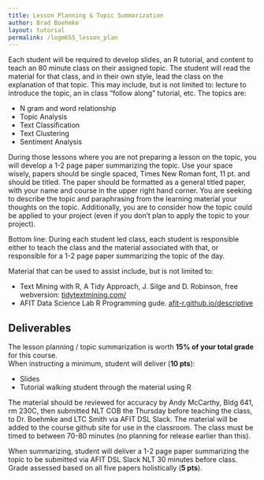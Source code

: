 ```yaml
---
title: Lesson Planning & Topic Summarization
author: Brad Boehmke
layout: tutorial
permalink: /logm655_lesson_plan
---
```


Each student will be required to develop slides, an R tutorial, and content to teach an 80 minute class on their assigned topic.  The student will read the material for that class, and in their own style, lead the class on the explanation of that topic.  This may include, but is not limited to: lecture to introduce the topic, an in class “follow along” tutorial, etc.  The topics are:

- N gram and word relationship
- Topic Analysis
- Text Classification
- Text Clustering
- Sentiment Analysis

During those lessons where you are not preparing a lesson on the topic, you will develop a 1-2 page paper summarizing the topic.  Use your space wisely, papers should be single spaced, Times New Roman font, 11 pt. and should be titled.   The paper should be formatted as a general titled paper, with your name and course in the upper right hand corner.  You are seeking to describe the topic and paraphrasing from the learning material your thoughts on the topic.  Additionally, you are to consider how the topic could be applied to your project (even if you don’t plan to apply the topic to your project).

Bottom line:  During each student led class, each student is responsible either to teach the class and the material associated with that, or responsible for a 1-2 page paper summarizing the topic of the day.

Material that can be used to assist include, but is not limited to:

- Text Mining with R, A Tidy Approach, J. Silge and D. Robinson, free webversion:  [tidytextmining.com/](http://tidytextmining.com/) 
- AFIT Data Science Lab R Programming gude. [afit-r.github.io/descriptive](https://afit-r.github.io/descriptive)

## Deliverables
The lesson planning / topic summarization is worth __15% of your total grade__ for this course.  
When instructing a minimum, student will deliver (__10 pts__):

-	Slides 
-	Tutorial walking student through the material using R

The material should be reviewed for accuracy by Andy McCarthy, Bldg 641, rm 230C, then submitted NLT COB the Thursday before teaching the class, to Dr. Boehmke  and LTC Smith via AFIT DSL Slack.  The material will be added to the course github site for use in the classroom.  The class must be timed to between 70-80 minutes (no planning for release earlier than this).

When summarizing, student will deliver a 1-2 page paper summarizing the topic to be submitted via AFIT DSL Slack NLT 30 minutes before class.  Grade assessed based on all five papers holistically (**5 pts**).  



